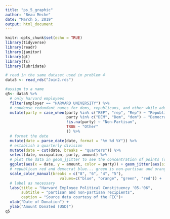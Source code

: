 ```yaml
---
title: "ps_5_graphic"
author: "Beau Meche"
date: "March 5, 2019"
output: html_document
---
```


```r
knitr::opts_chunk$set(echo = TRUE)
library(tidyverse)
library(readr)
library(janitor)
library(gt)
library(fs)
library(lubridate)
```

```r
# read in the same dataset used in problem 4
data5 <- read_rds("Join2.rds")
```

```r
#assign to a name
q5<- data5 %>%
  # only harvard employees
  filter(employer == "HARVARD UNIVERSITY") %>%
  # condense redundant names for dems, republicans, and other while adding a 'non-partisan option for committees, I chose to do this because some people donate to causes that are allied with parties (cmte_party) but are not necessarily inherently a partisan organization
  mutate(party = case_when(party %in% c("REP", "rep", "Rep") ~ "Republican", 
                           party %in% c("DEM", "Dem", "dem") ~ "Democrat", 
                           !is.na(party) ~ "Non-Partisan",
                           TRUE ~ "Other"
                           )) %>%
  # format the date
  mutate(date = parse_date(date, format = "%m %d %Y")) %>%
  # establish a quarterly division
  mutate(date = cut(date, breaks = "quarters")) %>%
  select(date, occupation, party, amount) %>%
  # plot the data in geom_jjitter to see the concentration of points (donations) of varying sizes to different parties (or non-partisan groups) over the 2 years
  ggplot(aes(x = date, y = amount, color = party)) + geom_jitter(aes(size = amount, alpha = .7), show.legend = FALSE) +               scale_y_log10() + 
  # republican red and democrat blue... green is non-partisan and orange is other
  scale_color_manual(breaks = c("8", "6", "4", "5"),
                        values=c("blue", "orange", "green", "red")) +
  # label as necessary
  labs(title = "Harvard Employee Political Constituency '05-'06", 
       subtitle = "partisan and non-partisan recipients", 
       caption = "Source data courtesy of the FEC")+
  xlab("Date of Donation") +
  ylab("Amount Donated (USD)")
q5

```



